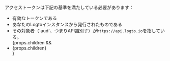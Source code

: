 アクセストークンは下記の基準を満たしている必要があります：

<ul>
  <li>有効なトークンである</li>
  <li>あなたのLogtoインスタンスから発行されたものである</li>
  <li>
    その対象者（`aud`、つまりAPI識別子）が<code>https://api.logto.io</code>を指している。
  </li>
  {props.children && <li>{props.children}</li>}
</ul>